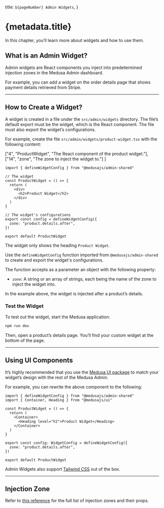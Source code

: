 
  title: `${pageNumber} Admin Widgets`,
}

# {metadata.title}

In this chapter, you’ll learn more about widgets and how to use them.

## What is an Admin Widget?

Admin widgets are React components you inject into predetermined injection zones in the Medusa Admin dashboard.

For example, you can add a widget on the order details page that shows payment details retrieved from Stripe.

---

## How to Create a Widget?

A widget is created in a file under the `src/admin/widgets` directory. The file’s default export must be the widget, which is the React component. The file must also export the widget’s configurations.

For example, create the file `src/admin/widgets/product-widget.tsx` with the following content:

  ["4", "ProductWidget", "The React component of the product widget."], 
  ["14", "zone", "The zone to inject the widget to."]
]

```tsx title="src/admin/widgets/product-widget.tsx" highlights={[]}
import { defineWidgetConfig } from "@medusajs/admin-shared"

// The widget
const ProductWidget = () => {
  return (
    <div>
      <h2>Product Widget</h2>
    </div>
  )
}

// The widget's configurations
export const config = defineWidgetConfig({
  zone: "product.details.after",
})

export default ProductWidget
```

The widget only shows the heading `Product Widget`.

Use the `defineWidgetConfig` function imported from `@medusajs/admin-shared` to create and export the widget's configurations.

The function accepts as a parameter an object with the following property:

- `zone`: A string or an array of strings, each being the name of the zone to inject the widget into.

In the example above, the widget is injected after a product’s details.

### Test the Widget

To test out the widget, start the Medusa application:

```bash npm2yarn
npm run dev
```

Then, open a product’s details page. You’ll find your custom widget at the bottom of the page.

---

## Using UI Components

It’s highly recommended that you use the [Medusa UI package](https://docs.medusajs.com/ui) to match your widget’s design with the rest of the Medusa Admin.

For example, you can rewrite the above component to the following:

```tsx title="src/admin/widgets/product-widget.tsx"
import { defineWidgetConfig } from "@medusajs/admin-shared"
import { Container, Heading } from "@medusajs/ui"

const ProductWidget = () => {
  return (
    <Container>
      <Heading level="h2">Product Widget</Heading>
    </Container>
  )
}

export const config: WidgetConfig = defineWidgetConfig({
  zone: "product.details.after",
})

export default ProductWidget
```

<Note title="Tip">

Admin Widgets also support [Tailwind CSS](https://tailwindcss.com/) out of the box.

</Note>

---

## Injection Zone

Refer to [this reference](!resources!/admin-widget-injection-zones) for the full list of injection zones and their props.

